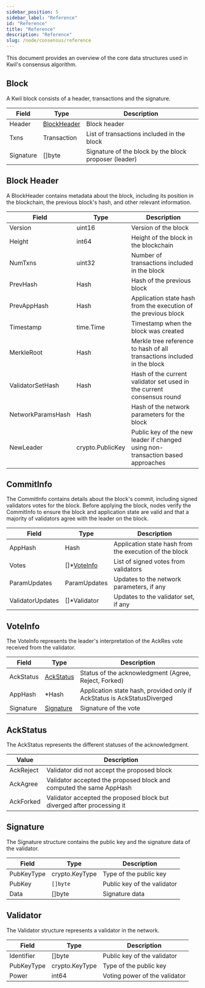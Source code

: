 ```yaml
---
sidebar_position: 5
sidebar_label: "Reference"
id: "Reference"
title: "Reference"
description: "Reference"
slug: /node/consensus/reference
---
```


This document provides an overview of the core data structures used in Kwil's consensus algorithm.

## Block

A Kwil block consists of a header, transactions and the signature. 

| Field       | Type        | Description    |
|-------------|-------------|----------------|
| Header      | [BlockHeader](#block-header) | Block header   |
| Txns        | Transaction | List of transactions included in the block |
| Signature   | []byte      | Signature of the block by the block proposer (leader) |

## Block Header

A BlockHeader contains metadata about the block, including its position in the blockchain, the previous block's hash, and other relevant information.

| Field             | Type        | Description                                                                 |
|-------------------|-------------|-----------------------------------------------------------------------------|
| Version           | uint16      | Version of the block                                                        |
| Height            | int64       | Height of the block in the blockchain                                       |
| NumTxns           | uint32      | Number of transactions included in the block                                |
| PrevHash          | Hash        | Hash of the previous block                                                  |
| PrevAppHash       | Hash        | Application state hash from the execution of the previous block             |
| Timestamp         | time.Time   | Timestamp when the block was created                                        |
| MerkleRoot        | Hash        | Merkle tree reference to hash of all transactions included in the block            |
| ValidatorSetHash  | Hash        | Hash of the current validator set used in the current consensus round|
| NetworkParamsHash | Hash        | Hash of the network parameters for the block                                |
| NewLeader         | crypto.PublicKey | Public key of the new leader if changed using non-transaction based approaches      |


## CommitInfo

The CommitInfo contains details about the block's commit, including signed validators votes for the block. Before applying the block, nodes verify the CommitInfo to ensure the block and application state are valid and that a majority of validators agree with the leader on the block.


| Field            | Type          | Description                                                                 |
|------------------|---------------|-----------------------------------------------------------------------------|
| AppHash          | Hash          | Application state hash from the execution of the block                      |
| Votes            | []*[VoteInfo](#voteinfo)   | List of signed votes from validators                                               |
| ParamUpdates     | ParamUpdates  | Updates to the network parameters, if any                                   |
| ValidatorUpdates | []*Validator  | Updates to the validator set, if any                                        |

## VoteInfo

The VoteInfo represents the leader's interpretation of the AckRes vote received from the validator.

| Field       | Type        | Description                                                                 |
|-------------|-------------|-----------------------------------------------------------------------------|
| AckStatus   | [AckStatus](#ackstatus)   | Status of the acknowledgment (Agree, Reject, Forked)                        |
| AppHash     | *Hash       | Application state hash, provided only if AckStatus is AckStatusDiverged                   |
| Signature   | [Signature](#signature)   | Signature of the vote                                                       |

## AckStatus

The AckStatus represents the different statuses of the acknowledgment.

| Value       | Description                                                                 |
|-------------|-----------------------------------------------------------------------------|
| AckReject   | Validator did not accept the proposed block                                 |
| AckAgree    | Validator accepted the proposed block and computed the same AppHash         |
| AckForked   | Validator accepted the proposed block but diverged after processing it      |

## Signature

The Signature structure contains the public key and the signature data of the validator.

| Field       | Type            | Description                                                                 |
|-------------|-----------------|-----------------------------------------------------------------------------|
| PubKeyType  | crypto.KeyType  | Type of the public key                                                      |
| PubKey      | `[]byte`          | Public key of the validator                                                 |
| Data        | []byte          | Signature data                                                             |

## Validator
The Validator structure represents a validator in the network.

| Field       | Type            | Description                                                                 |
|-------------|-----------------|-----------------------------------------------------------------------------|
| Identifier  | []byte          | Public key of the validator                                                 |
| PubKeyType  | crypto.KeyType  | Type of the public key                                                      |
| Power       | int64           | Voting power of the validator                                               |
